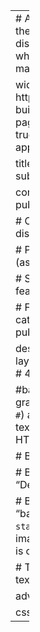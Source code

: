---
# A Featured Publications section created with the Featured Content widget.
# This section displays publications from `content/publication/` which have
# `featured = true` in their front matter.
 
widget: "featured"  # See https://sourcethemes.com/academic/docs/page-builder/
headless: true  # This file represents a page section.
active: true  # Activate this widget? true/false
weight: 90  # Order that this section will appear.
 
title: "Mentorship, Diversity, and Inclusion"
subtitle: ""

content:
  # Page type to display. E.g. post, talk, or publication.
  page_type: "post"
  
  # Choose how much pages you would like to display (0 = all pages)
  count: 3

  # Page order. Descending (desc) or ascending (asc) date.
  order: "desc"

  # Show a "See all pages" link underneath the featured content?
  link_to_archive: false

  # Filter posts by a taxonomy term.
  filters:
    tag: ""
    category: "Mentorship & Volunteerism"
    publication_type: ""
    author: ""
  
design:
  # Toggle between the various page layout types.
  #   1 = List
  #   2 = Compact
  #   3 = Card
  #   4 = Citation (publication only)
  view: 2
  
  #background:
  # Apply a background color, gradient, or image.
  #   Uncomment (by removing `#`) an option to apply it.
  #   Choose a light or dark text color by setting `text_color_light`.
  #   Any HTML color name or Hex value is valid.
  
  # Background color.
  # color = "navy"
  
  # Background gradient.
  # gradient_start = "DeepSkyBlue"
  # gradient_end = "SkyBlue"
  
  # Background image.
  # image = "background.jpg"  # Name of image in `static/img/`.
  # image_darken = 0.6  # Darken the image? Range 0-1 where 0 is transparent and 1 is opaque.

  # Text color (true=light or false=dark).
  # text_color_light = true  
  
advanced:
  css_style: ""

  css_class: ""

---